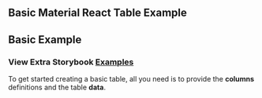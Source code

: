 

## Basic Material React Table Example
<Head>
  <title>Material React Table - Basic Example</title>
</Head>

## Basic Example

### View Extra Storybook **[Examples](https://ialopezg.github.com/datagrid?path=/story/prop-playground--default)**

To get started creating a basic table, all you need is to provide the **columns** definitions and the table **data**.

<BasicExample />
